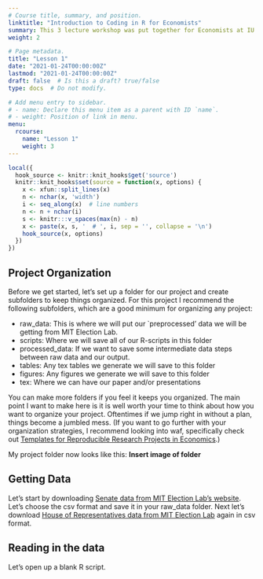 ```yaml
---
# Course title, summary, and position.
linktitle: "Introduction to Coding in R for Economists"
summary: This 3 lecture workshop was put together for Economists at IU to teach basic skills in R.
weight: 2

# Page metadata.
title: "Lesson 1"
date: "2021-01-24T00:00:00Z"
lastmod: "2021-01-24T00:00:00Z"
draft: false  # Is this a draft? true/false
type: docs  # Do not modify.

# Add menu entry to sidebar.
# - name: Declare this menu item as a parent with ID `name`.
# - weight: Position of link in menu.
menu:
  rcourse:
    name: "Lesson 1"
    weight: 3
---
```

```r
local({
  hook_source <- knitr::knit_hooks$get('source')
  knitr::knit_hooks$set(source = function(x, options) {
    x <- xfun::split_lines(x)
    n <- nchar(x, 'width')
    i <- seq_along(x)  # line numbers
    n <- n + nchar(i)
    s <- knitr:::v_spaces(max(n) - n)
    x <- paste(x, s, '  # ', i, sep = '', collapse = '\n')
    hook_source(x, options)
  })
})
```

## Project Organization

Before we get started, let's set up a folder for our project and create subfolders to keep things organized. For this project I recommend the following subfolders, which are a good minimum for organizing any project:

- raw_data: This is where we will put our `preprocessed' data we will be getting from MIT Election Lab.
- scripts: Where we will save all of our R-scripts in this folder
- processed_data: If we want to save some intermediate data steps between raw data and our output.
- tables: Any tex tables we generate we will save to this folder
- figures: Any figures we generate we will save to this folder
- tex: Where we can have our paper and/or presentations

You can make more folders if you feel it keeps you organized. The main point I want to make here is it is well worth your time to think about how you want to organize your project. Oftentimes if we jump right in without a plan, things become a jumbled mess. (If you want to go further with your organization strategies, I recommend looking into waf, specifically check out [Templates for Reproducible Research Projects in Economics](https://econ-project-templates.readthedocs.io/en/stable/index.html).)

My project folder now looks like this:
**Insert image of folder**

## Getting Data
Let's start by downloading [Senate data from MIT Election Lab's website](https://dataverse.harvard.edu/dataset.xhtml?persistentId=doi:10.7910/DVN/PEJ5QU#). Let's choose the csv format and save it in your raw_data folder. Next let's download [House of Representatives data from MIT Election Lab](https://dataverse.harvard.edu/dataset.xhtml?persistentId=doi:10.7910/DVN/IG0UN2) again in csv format.

## Reading in the data
Let's open up a blank R script. 




